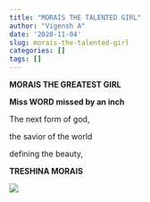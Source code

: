 ```yaml
---
title: "MORAIS THE TALENTED GIRL"
author: "Vigensh A"
date: '2020-11-04'
slug: morais-the-talented-girl
categories: []
tags: []
---
```



**MORAIS THE GREATEST GIRL**


**Miss WORD missed by an inch**

The next form of god,


the savior of the world


defining the beauty,

**TRESHINA MORAIS**



![](https://i.ibb.co/Xz1XvSs/morais.jpg)



